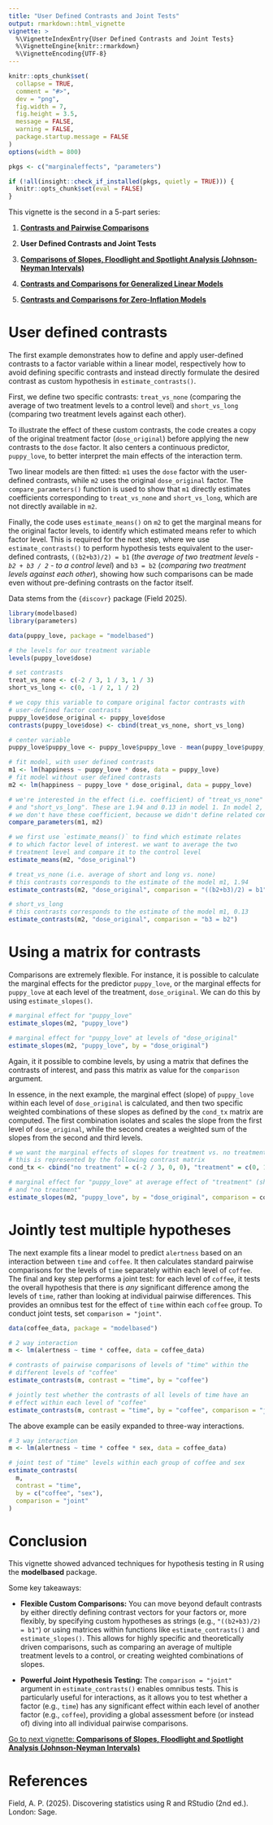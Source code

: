 ```yaml
---
title: "User Defined Contrasts and Joint Tests"
output: rmarkdown::html_vignette
vignette: >
  %\VignetteIndexEntry{User Defined Contrasts and Joint Tests}
  %\VignetteEngine{knitr::rmarkdown}
  %\VignetteEncoding{UTF-8}
---
```


```r
knitr::opts_chunk$set(
  collapse = TRUE,
  comment = "#>",
  dev = "png",
  fig.width = 7,
  fig.height = 3.5,
  message = FALSE,
  warning = FALSE,
  package.startup.message = FALSE
)
options(width = 800)

pkgs <- c("marginaleffects", "parameters")

if (!all(insight::check_if_installed(pkgs, quietly = TRUE))) {
  knitr::opts_chunk$set(eval = FALSE)
}
```


This vignette is the second in a 5-part series:

1. [**Contrasts and Pairwise Comparisons**](https://easystats.github.io/modelbased/articles/introduction_comparisons_1.html)

2. **User Defined Contrasts and Joint Tests**

3. [**Comparisons of Slopes, Floodlight and Spotlight Analysis (Johnson-Neyman Intervals)**](https://easystats.github.io/modelbased/articles/introduction_comparisons_3.html)

4. [**Contrasts and Comparisons for Generalized Linear Models**](https://easystats.github.io/modelbased/articles/introduction_comparisons_4.html)

5. [**Contrasts and Comparisons for Zero-Inflation Models**](https://easystats.github.io/modelbased/articles/introduction_comparisons_5.html)

# User defined contrasts

The first example demonstrates how to define and apply user-defined contrasts to a factor variable within a linear model, respectively how to avoid defining specific contrasts and instead directly formulate the desired contrast as custom hypothesis in `estimate_contrasts()`.

First, we define two specific contrasts: `treat_vs_none` (comparing the average of two treatment levels to a control level) and `short_vs_long` (comparing two treatment levels against each other).

To illustrate the effect of these custom contrasts, the code creates a copy of the original treatment factor (`dose_original`) before applying the new contrasts to the `dose` factor. It also centers a continuous predictor, `puppy_love`, to better interpret the main effects of the interaction term.

Two linear models are then fitted: `m1` uses the `dose` factor with the user-defined contrasts, while `m2` uses the original `dose_original` factor. The `compare_parameters()` function is used to show that `m1` directly estimates coefficients corresponding to `treat_vs_none` and `short_vs_long`, which are not directly available in `m2`.

Finally, the code uses `estimate_means()` on `m2` to get the marginal means for the original factor levels, to identify which estimated means refer to which factor level. This is required for the next step, where we use `estimate_contrasts()` to perform hypothesis tests equivalent to the user-defined contrasts, `((b2+b3)/2) = b1` (*the average of two treatment levels - `b2 + b3 / 2` - to a control level*) and `b3 = b2` (*comparing two treatment levels against each other*), showing how such comparisons can be made even without pre-defining contrasts on the factor itself.

Data stems from the `{discovr}` package (Field 2025).

```r
library(modelbased)
library(parameters)

data(puppy_love, package = "modelbased")

# the levels for our treatment variable
levels(puppy_love$dose)

# set contrasts
treat_vs_none <- c(-2 / 3, 1 / 3, 1 / 3)
short_vs_long <- c(0, -1 / 2, 1 / 2)

# we copy this variable to compare original factor contrasts with
# user-defined factor contrasts
puppy_love$dose_original <- puppy_love$dose
contrasts(puppy_love$dose) <- cbind(treat_vs_none, short_vs_long)

# center variable
puppy_love$puppy_love <- puppy_love$puppy_love - mean(puppy_love$puppy_love)

# fit model, with user defined contrasts
m1 <- lm(happiness ~ puppy_love * dose, data = puppy_love)
# fit model without user defined contrasts
m2 <- lm(happiness ~ puppy_love * dose_original, data = puppy_love)

# we're interested in the effect (i.e. coefficient) of "treat_vs_none"
# and "short_vs_long". These are 1.94 and 0.13 in model 1. In model 2,
# we don't have these coefficient, because we didn't define related contrasts
compare_parameters(m1, m2)

# we first use `estimate_means()` to find which estimate relates
# to which factor level of interest. we want to average the two
# treatment level and compare it to the control level
estimate_means(m2, "dose_original")

# treat_vs_none (i.e. average of short and long vs. none)
# this contrasts corresponds to the estimate of the model m1, 1.94
estimate_contrasts(m2, "dose_original", comparison = "((b2+b3)/2) = b1")

# short_vs_long
# this contrasts corresponds to the estimate of the model m1, 0.13
estimate_contrasts(m2, "dose_original", comparison = "b3 = b2")
```

# Using a matrix for contrasts

Comparisons are extremely flexible. For instance, it is possible to calculate the marginal effects for the predictor `puppy_love`, or the marginal effects for `puppy_love` at each level of the treatment, `dose_original`. We can do this by using `estimate_slopes()`.

```r
# marginal effect for "puppy_love"
estimate_slopes(m2, "puppy_love")

# marginal effect for "puppy_love" at levels of "dose_original"
estimate_slopes(m2, "puppy_love", by = "dose_original")
```

Again, it it possible to combine levels, by using a matrix that defines the contrasts of interest, and pass this matrix as value for the `comparison` argument.

In essence, in the next example, the marginal effect (slope) of `puppy_love` within each level of `dose_original` is calculated, and then two specific weighted combinations of these slopes as defined by the `cond_tx` matrix are computed. The first combination isolates and scales the slope from the first level of `dose_original`, while the second creates a weighted sum of the slopes from the second and third levels.

```r
# we want the marginal effects of slopes for treatment vs. no treatment
# this is represented by the following contrast matrix
cond_tx <- cbind("no treatment" = c(-2 / 3, 0, 0), "treatment" = c(0, 1 / 3, 1 / 3))

# marginal effect for "puppy_love" at average effect of "treatment" (short + long)
# and "no treatment"
estimate_slopes(m2, "puppy_love", by = "dose_original", comparison = cond_tx)
```

# Jointly test multiple hypotheses

The next example fits a linear model to predict `alertness` based on an interaction between `time` and `coffee`. It then calculates standard pairwise comparisons for the levels of `time` separately within each level of `coffee`. The final and key step performs a joint test: for each level of `coffee`, it tests the overall hypothesis that there is _any_ significant difference among the levels of `time`, rather than looking at individual pairwise differences. This provides an omnibus test for the effect of `time` within each `coffee` group. To conduct joint tests, set `comparison = "joint"`.

```r
data(coffee_data, package = "modelbased")

# 2 way interaction
m <- lm(alertness ~ time * coffee, data = coffee_data)

# contrasts of pairwise comparisons of levels of "time" within the
# different levels of "coffee"
estimate_contrasts(m, contrast = "time", by = "coffee")

# jointly test whether the contrasts of all levels of time have an
# effect within each level of "coffee"
estimate_contrasts(m, contrast = "time", by = "coffee", comparison = "joint")
```

The above example can be easily expanded to three-way interactions.

```r
# 3 way interaction
m <- lm(alertness ~ time * coffee * sex, data = coffee_data)

# joint test of "time" levels within each group of coffee and sex
estimate_contrasts(
  m,
  contrast = "time",
  by = c("coffee", "sex"),
  comparison = "joint"
)
```

# Conclusion

This vignette showed advanced techniques for hypothesis testing in R using the **modelbased** package.

Some key takeaways:

- **Flexible Custom Comparisons:** You can move beyond default contrasts by either directly defining contrast vectors for your factors or, more flexibly, by specifying custom hypotheses as strings (e.g., `"((b2+b3)/2) = b1"`) or using matrices within functions like `estimate_contrasts()` and `estimate_slopes()`. This allows for highly specific and theoretically driven comparisons, such as comparing an average of multiple treatment levels to a control, or creating weighted combinations of slopes.

- **Powerful Joint Hypothesis Testing:** The `comparison = "joint"` argument in `estimate_contrasts()` enables omnibus tests. This is particularly useful for interactions, as it allows you to test whether a factor (e.g., `time`) has any significant effect within each level of another factor (e.g., `coffee`), providing a global assessment before (or instead of) diving into all individual pairwise comparisons.

[Go to next vignette: **Comparisons of Slopes, Floodlight and Spotlight Analysis (Johnson-Neyman Intervals)**](https://easystats.github.io/modelbased/articles/introduction_comparisons_3.html)

# References

Field, A. P. (2025). Discovering statistics using R and RStudio (2nd ed.). London: Sage.
